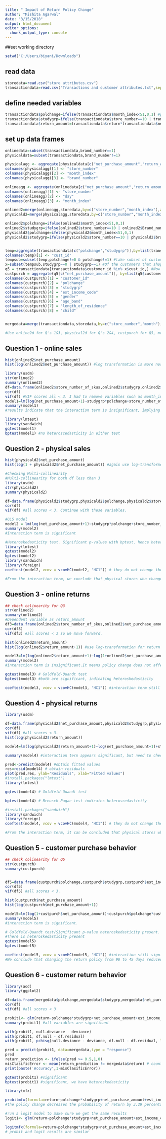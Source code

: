 ```yaml
---
title: " Impact of Return Policy Change"
author: "Mishita Agarwal"
date: "3/15/2018"
output: html_document
editor_options: 
  chunk_output_type: console
---
```


##set working directory
```r
setwd("C:/Users/biyani/Downloads")
```

## read data
```r
storedata=read.csv("store attributes.csv")
transactiondata=read.csv("Transactions and customer attributes.txt",sep="\t")
```

## define needed variables
```r
transactiondata$polchange=ifelse(transactiondata$month_index<51,0,1) #policy change dummy variable. Before Oct. 1 = 0, after Oct. 1 = 1
transactiondata$studygrp=ifelse(transactiondata$store_number==10 | transactiondata$brand_number==8,0,1) #study group dummy variable. Sister brand = 0, all others = 1.
transactiondata$return_amount=transactiondata$return*transactiondata$net_purchase_amount
```

## set up data frames
```r
onlinedata=subset(transactiondata,brand_number==1)
physicaldata=subset(transactiondata,brand_number!=1)

physicalagg <- aggregate(physicaldata[c("net_purchase_amount","return_amount")], by=list(physicaldata$store_number, physicaldata$month_index,physicaldata$brand_number), sum) #aggregate physical store data by store number and month.  Also include brand number because some stores show up in the transaction data but not in the store data, and we will need brand number later.
colnames(physicalagg)[1] <- "store_number"
colnames(physicalagg)[2] <- "month_index"
colnames(physicalagg)[3] <- "brand_number"

onlineagg <- aggregate(onlinedata[c("net_purchase_amount","return_amount")], by=list(onlinedata$store_number, onlinedata$day,onlinedata$month_index), sum) #aggregate online storedata by store number and day. Also include month index to merge with store data later.
colnames(onlineagg)[1] <- "store_number"
colnames(onlineagg)[2] <- "day"
colnames(onlineagg)[3] <- "month_index"

onlined2=merge(onlineagg,storedata,by=c("store_number","month_index"),all.x=TRUE)
physicald2=merge(physicalagg,storedata,by=c("store_number","month_index"),all.x=TRUE)

onlined2$polchange=ifelse(onlined2$month_index<51,0,1)
onlined2$studygrp=ifelse(onlined2$store_number==10 | onlined2$Brand_number==8,0,1)
physicald2$polchange=ifelse(physicald2$month_index<51,0,1)
physicald2$studygrp=ifelse(physicald2$store_number==10 | physicald2$brand_number==8,0,1)


temp=aggregate(transactiondata[c("polchange","studygrp")],by=list(transactiondata$customer_id),mean) #take average of each customers policy change variable and study group variable.
colnames(temp)[1] <- "cust_id"
tempsub=subset(temp,polchange!=0 & polchange!=1) #take subset of customers that shopped before AND after the policy change.
x=subset(tempsub,studygrp==0 | studygrp==1) #Of the customers that shopped before and after the policy change, take the subset of customers that shopped exclusively at the sister brand or exclusively at non-sister brands
q5 = transactiondata[transactiondata$customer_id %in% x$cust_id,] #Now that we have identified the customers we want for question 5, we limit the transaction data to these customers.
custpurch = aggregate(q5[c("net_purchase_amount")], by=list(q5$customer_id, q5$polchange,q5$studygrp,q5$est_income_code,q5$gender,q5$age_band,q5$length_of_residence,q5$child),sum) #aggregate data by customer ID and policy change dummy variable. We include the other variables in case we need them for control variables in our model. We can do it this way because these extra variables only take one value for each customer, so they will not break up the data.
colnames(custpurch)[1] = "customer_id"
colnames(custpurch)[2] = "polchange"
colnames(custpurch)[3] = "studygrp"
colnames(custpurch)[4] = "est_income_code"
colnames(custpurch)[5] = "gender"
colnames(custpurch)[6] = "age_band"
colnames(custpurch)[7] = "length_of_residence"
colnames(custpurch)[8] = "child"


mergedata=merge(transactiondata,storedata,by=c("store_number","month"),all.x=TRUE)

#Use online2d for Q's 1&3, physical2d for Q's 2&4, custpurch for Q5, mergedata for Q6
```

## Question 1 - online sales
```r
hist(onlined2$net_purchase_amount)
hist(log(onlined2$net_purchase_amount)) #log transformation is more normally distributed, so we will use this as our dependent variable.

library(usdm)
str(onlined2)
summary(onlined2)
df=data.frame(onlined2$store_number_of_skus,onlined2$studygrp,onlined2$polchange)
cor(df)
vif(df) #VIF scores all < 3. I had to remove variables such as month_index and store_average_price because they generated VIF scores > 3.
model1=lm(log(net_purchase_amount+1)~studygrp*polchange+store_number_of_skus,data=onlined2)
summary(model1) 
#results indicate that the interaction term is insignificant, implying that the policy change has no significant impact on online store sales

library(lmtest)
library(sandwich)
gqtest(model1)
bptest(model1) #no heteroscedasticity in either test
```

## Question 2 - physical sales
```r
hist(physicald2$net_purchase_amount)
hist(log(1 + physicald2$net_purchase_amount)) #again use log-transformed data

#Checking Multi-collinearity
#Multi-collinearity for both df less than 3
library(usdm)
str(physicald2)
summary(physicald2)

df=data.frame(physicald2$studygrp,physicald2$polchange,physicald2$store_number_of_skus,physicald2$sa_full_time,physicald2$sa_gender,physicald2$sa_avg_years_of_exp,physicald2$sa_married,physicald2$sa_dependent,physicald2$sales_volume_group)
cor(df)
vif(df) #all scores < 3. Continue with these variables.

#OLS model
model2 = lm(log(net_purchase_amount+1)~studygrp*polchange+store_number_of_skus+sa_full_time+sa_gender+sa_avg_years_of_exp+sa_married+sa_dependent+sales_volume_group, data = physicald2)
summary(model2)
#Interaction term is significant

#Heteroskedasticity test. Significant p-values with bptest, hence heteroskedasticity.
library(lmtest)
gqtest(model2)
bptest(model2)
library(sandwich)
library(foreign)
coeftest(model2, vcov = vcovHC(model2, "HC1")) # they do not change the significance level of any variable.

#From the interaction term, we conclude that physical stores who changed their policy from 90 to 45 days saw a reduction in sales by 6.89% due to the policy change.
```

## Question 3 - online returns
```r
## check colinearity for Q3 
str(onlined2)
summary(onlined2)
#Dependent variable as return_amount
df3=data.frame(onlined2$store_number_of_skus,onlined2$net_purchase_amount,onlined2$studygrp,onlined2$polchange)
cor(df3)
vif(df3) #all scores < 3 so we move forward.

hist(onlined2$return_amount)
hist(log(onlined2$return_amount+1)) #use log-transformation for return amount as well.

model3=lm(log(onlined2$return_amount+1)~log(1+onlined2$net_purchase_amount)+onlined2$store_number_of_skus+onlined2$studygrp*polchange,data=onlined2)
summary(model3)
#interaction term is insignificant.It means policy change does not affect the online return. 

gqtest(model3) # Goldfeld-Quandt test
bptest(model3) #both are significant, indicating heteroskedasticity

coeftest(model3, vcov = vcovHC(model3, "HC1")) #interaction term still insignificant
```

## Question 4 - physical returns
```r
library(usdm)

df=data.frame(physicald2$net_purchase_amount,physicald2$studygrp,physicald2$polchange,physicald2$sa_avg_years_of_exp,physicald2$sa_dependent,physicald2$sa_avg_rate_of_pay,physicald2$sales_volume_group,physicald2$sa_gender)
cor(df)
vif(df) #all scores < 3.
hist(log(physicald2$return_amount))

model4=lm(log(physicald2$return_amount+1)~log(net_purchase_amount+1)+studygrp*polchange+sa_avg_years_of_exp+sa_dependent+sa_avg_rate_of_pay+sales_volume_group+sa_gender,data=physicald2)

summary(model4) #interaction term appears significant, but need to check heteroscedasticity

pred<-predict(model4) #obtain fitted values
res=resid(model4) # obtain residuals
plot(pred,res, ylab="Residuals", xlab="Fitted values") 
#install.packages("lmtest")
library(lmtest)

gqtest(model4) # Goldfeld-Quandt test

bptest(model4) # Breusch-Pagan test indicates heteroscedasticity

#install.packages("sandwich")
library(sandwich)
library(foreign)
coeftest(model4, vcov = vcovHC(model4, "HC1")) # they do not change the significance level of any variable.

#From the interaction term, it can be concluded that physical stores who changed their policy from 90 to 45 days return saw a reduction in return amount of 42.5% due to the policy change.
```


## Question 5 - customer purchase behavior
```r
## check colinearity for Q5
str(custpurch)
summary(custpurch)


df5=data.frame(custpurch$polchange,custpurch$studygrp,custpurch$est_income_code,custpurch$age_band,custpurch$length_of_residence)
cor(df5)
vif(df5) #all scores < 3.

hist(custpurch$net_purchase_amount)
hist(log(custpurch$net_purchase_amount+1))

model5=lm(log(1+custpurch$net_purchase_amount)~custpurch$polchange*custpurch$studygrp+factor(custpurch$est_income_code)+factor(custpurch$age_band)+custpurch$length_of_residence,data=custpurch)
summary(model5)
#interaction term is significant. 

# Goldfeld-Quandt test/Significant p-value heteroskedasticity present.
#There is heteroskedasticity present
gqtest(model5) 
bptest(model5)

coeftest(model5, vcov = vcovHC(model5, "HC1")) #interaction still significant
#We conclude that changing the return policy from 90 to 45 days reduced the customer net  purchase amount by 17%
```


## Question 6 - customer return behavior
```r
library(aod)
library(ggplot2)

df=data.frame(mergedata$polchange,mergedata$studygrp,mergedata$net_purchase_amount, mergedata$est_income_code,mergedata$age_band)
cor(df)
vif(df) #all scores < 3

probit1<- glm(return~polchange*studygrp+net_purchase_amount+est_income_code+age_band, data=mergedata, family=binomial(link="probit")) 
summary(probit1) #all variables are significant

with(probit1, null.deviance - deviance)
with(probit1, df.null - df.residual)
with(probit1, pchisq(null.deviance - deviance, df.null - df.residual, lower.tail = FALSE)) #significant p-value indicates good model fit

pred = predict(probit1, data=mergedata,type = "response")
pred
return_prediction <- ifelse(pred >= 0.5,1,0) 
misClasificError <- mean(return_prediction != mergedata$return) # count number of wrong classifications
print(paste('Accuracy',1-misClasificError))

gqtest(probit1) #significant
bptest(probit1) #significant, we have heteroskedasticity

library(mfx)

probitmfx(formula=return~polchange*studygrp+net_purchase_amount+est_income_code+age_band, data=mergedata,robust=TRUE) 
#the policy change decreases the probability of return by 3.29 percentage points.

#run a logit model to make sure we get the same results
logit1<- glm(return~polchange*studygrp+net_purchase_amount+est_income_code+age_band, data=mergedata, family="binomial")

logitmfx(formula=return~polchange*studygrp+net_purchase_amount+est_income_code+age_band, data=mergedata,robust=TRUE)
# probit and logit results are similar
```